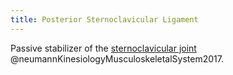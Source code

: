 ```yaml
---
title: Posterior Sternoclavicular Ligament
---
```



Passive stabilizer of the [sternoclavicular joint]({{< var ref-sternoclavicular-joint.path >}}) @neumannKinesiologyMusculoskeletalSystem2017.